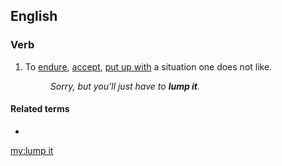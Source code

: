 ==English==

===Verb===
{{head|en|verb|head=[[lump]] [[it]]}}

# {{context|idiomatic|British|lang=en}} To [[endure]], [[accept]], [[put up with]] a situation one does not like.
#: ''Sorry, but you'll just have to '''lump it'''.''

====Related terms====
* {{l|en|like it or lump it}}

[[my:lump it]]
